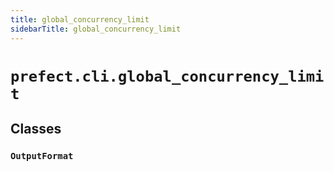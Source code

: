 ```yaml
---
title: global_concurrency_limit
sidebarTitle: global_concurrency_limit
---
```


# `prefect.cli.global_concurrency_limit`

## Classes

### `OutputFormat` <sup><a href="https://github.com/prefecthq/prefect/blob/main/src/prefect/cli/global_concurrency_limit.py#L33" target="_blank"><Icon icon="github" size="14" /></a></sup>
